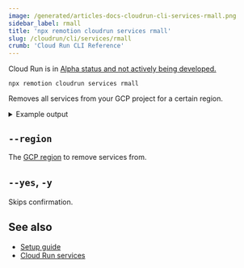 ```yaml
---
image: /generated/articles-docs-cloudrun-cli-services-rmall.png
sidebar_label: rmall
title: 'npx remotion cloudrun services rmall'
slug: /cloudrun/cli/services/rmall
crumb: 'Cloud Run CLI Reference'
---
```


<ExperimentalBadge>
  <p>
    Cloud Run is in <a href="/docs/cloudrun/status">Alpha status and not actively being developed.</a>
  </p>
</ExperimentalBadge>

```
npx remotion cloudrun services rmall
```

Removes all services from your GCP project for a certain region.

<details>
  <summary>Example output</summary>
  <pre>
    2 services in us-east1
    <br />
    <br />
    Service name: remotion--3-3-95--mem512mi--cpu2--t-1200
    <br />
    Version: 3.3.95
    <br />
    CPU Limit: 2<br />
    Memory Limit: 512Mi
    <br />
    Timeout: 1200sec
    <br />
    Region: us-east1
    <br />
    Service URL: https://remotion--3-3-95--mem512mi--cpu2--t-1200-1a2b3c4d5e-ue.a.run.app
    <br />
    GCP Console URL: https://console.cloud.google.com/run/detail/us-east1/remotion--3-3-95--mem512mi--cpu2--t-1200/logs
    <br />
    <br />
    Delete? (Y/n) n<br />
    Skipping service - remotion--3-3-95--mem512mi--cpu2--t-1200.
    <br />
    <br />
    Service name: remotion--3-3-82--mem512mi--cpu1-0--t-800
    <br />
    Version: 3.3.82
    <br />
    CPU Limit: 1.0
    <br />
    Memory Limit: 512Mi
    <br />
    Timeout: 800sec
    <br />
    Region: us-east1
    <br />
    Service URL: https://remotion--3-3-82--mem512mi--cpu1-0--t-800-1a2b3c4d5e-ue.a.run.app
    <br />
    GCP Console URL: https://console.cloud.google.com/run/detail/us-east1/remotion--3-3-82--mem512mi--cpu1-0--t-800/logs
    <br />
    <br />
    Delete? (Y/n) n<br />
    Skipping service - remotion--3-3-82--mem512mi--cpu1-0--t-800.
    <br />
  </pre>
</details>

## `--region`

The [GCP region](/docs/cloudrun/region-selection) to remove services from.

## `--yes`, `-y`

Skips confirmation.

## See also

- [Setup guide](/docs/cloudrun/setup)
- [Cloud Run services](/docs/cloudrun/cli/services)
